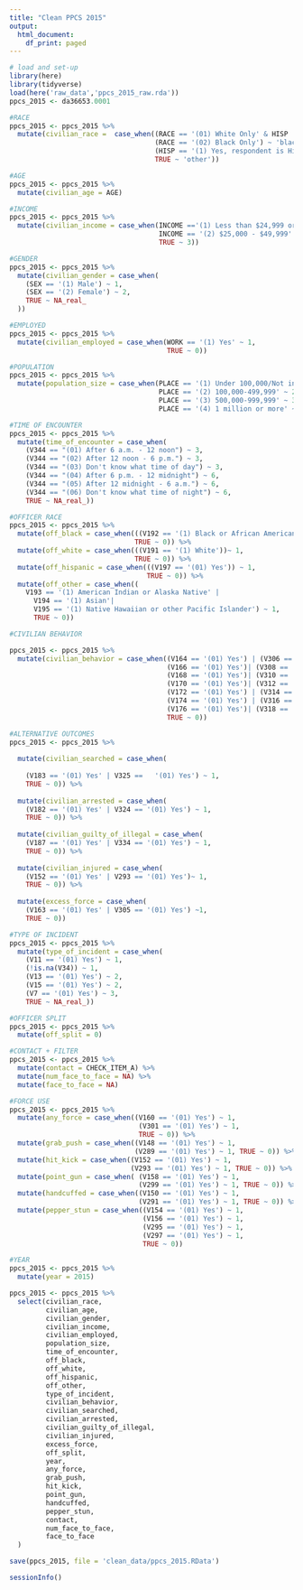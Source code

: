 ```yaml
---
title: "Clean PPCS 2015"
output:
  html_document:
    df_print: paged
---
```


```r
# load and set-up
library(here)
library(tidyverse)
load(here('raw_data','ppcs_2015_raw.rda'))
ppcs_2015 <- da36653.0001
```

```r
#RACE
ppcs_2015 <- ppcs_2015 %>%
  mutate(civilian_race =  case_when((RACE == '(01) White Only' & HISP != '(1) Respondent is Hispanic') ~ 'white',
                                    (RACE == '(02) Black Only') ~ 'black',
                                    (HISP == '(1) Yes, respondent is Hispanic' & RACE != '(02) Black Only') ~ 'hispanic',
                                    TRUE ~ 'other'))

```

```r
#AGE                                 
ppcs_2015 <- ppcs_2015 %>% 
  mutate(civilian_age = AGE) 
```

```r
#INCOME
ppcs_2015 <- ppcs_2015 %>% 
  mutate(civilian_income = case_when(INCOME =='(1) Less than $24,999 or NA' ~ 1, 
                                     INCOME == '(2) $25,000 - $49,999' ~ 2,
                                     TRUE ~ 3)) 

```

```r
#GENDER
ppcs_2015 <- ppcs_2015 %>% 
  mutate(civilian_gender = case_when(
    (SEX == '(1) Male') ~ 1,
    (SEX == '(2) Female') ~ 2,
    TRUE ~ NA_real_
  ))

```

```r
#EMPLOYED
ppcs_2015 <- ppcs_2015 %>% 
  mutate(civilian_employed = case_when(WORK == '(1) Yes' ~ 1,
                                       TRUE ~ 0)) 
```

```r
#POPULATION
ppcs_2015 <- ppcs_2015 %>%
  mutate(population_size = case_when(PLACE == '(1) Under 100,000/Not in a place' ~ 1, 
                                     PLACE == '(2) 100,000-499,999' ~ 2,
                                     PLACE == '(3) 500,000-999,999' ~ 3,
                                     PLACE == '(4) 1 million or more' ~ 4)) 
```


```r
#TIME OF ENCOUNTER
ppcs_2015 <- ppcs_2015 %>% 
  mutate(time_of_encounter = case_when(
    (V344 == "(01) After 6 a.m. - 12 noon") ~ 3,
    (V344 == "(02) After 12 noon - 6 p.m.") ~ 3,
    (V344 == "(03) Don't know what time of day") ~ 3,
    (V344 == "(04) After 6 p.m. - 12 midnight") ~ 6,
    (V344 == "(05) After 12 midnight - 6 a.m.") ~ 6,
    (V344 == "(06) Don't know what time of night") ~ 6,
    TRUE ~ NA_real_))
```

```r
#OFFICER RACE 
ppcs_2015 <- ppcs_2015 %>%
  mutate(off_black = case_when(((V192 == '(1) Black or African American')) ~ 1, 
                               TRUE ~ 0)) %>%
  mutate(off_white = case_when(((V191 == '(1) White'))~ 1, 
                               TRUE ~ 0)) %>%
  mutate(off_hispanic = case_when(((V197 == '(01) Yes')) ~ 1,  
                                  TRUE ~ 0)) %>%
  mutate(off_other = case_when((
    V193 == '(1) American Indian or Alaska Native' |
      V194 == '(1) Asian'|
      V195 == '(1) Native Hawaiian or other Pacific Islander') ~ 1,
      TRUE ~ 0))
```

```r
#CIVILIAN BEHAVIOR

ppcs_2015 <- ppcs_2015 %>%
  mutate(civilian_behavior = case_when((V164 == '(01) Yes') | (V306 == '(01) Yes')~ 1,
                                       (V166 == '(01) Yes')| (V308 == '(01) Yes') ~ 1,
                                       (V168 == '(01) Yes')| (V310 == '(01) Yes') ~ 1,
                                       (V170 == '(01) Yes')| (V312 == '(01) Yes') ~ 1,
                                       (V172 == '(01) Yes') | (V314 == '(01) Yes') ~ 1,
                                       (V174 == '(01) Yes') | (V316 == '(01) Yes') ~ 1,
                                       (V176 == '(01) Yes')| (V318 == '(01) Yes') ~ 1,
                                       TRUE ~ 0)) 
```

```r
#ALTERNATIVE OUTCOMES
ppcs_2015 <- ppcs_2015 %>%
  
  mutate(civilian_searched = case_when(
    
    (V183 == '(01) Yes' | V325 == 	'(01) Yes') ~ 1, 
    TRUE ~ 0)) %>%
  
  mutate(civilian_arrested = case_when(
    (V182 == '(01) Yes' | V324 == '(01) Yes') ~ 1, 
    TRUE ~ 0)) %>%
  
  mutate(civilian_guilty_of_illegal = case_when(
    (V187 == '(01) Yes' | V334 == '(01) Yes') ~ 1, 
    TRUE ~ 0)) %>%
  
  mutate(civilian_injured = case_when(
    (V152 == '(01) Yes' | V293 == '(01) Yes')~ 1,
    TRUE ~ 0)) %>%
  
  mutate(excess_force = case_when(
    (V163 == '(01) Yes' | V305 == '(01) Yes') ~1,
    TRUE ~ 0))
```

```r
#TYPE OF INCIDENT
ppcs_2015 <- ppcs_2015 %>% 
  mutate(type_of_incident = case_when(
    (V11 == '(01) Yes') ~ 1,
    (!is.na(V34)) ~ 1,
    (V13 == '(01) Yes') ~ 2,
    (V15 == '(01) Yes') ~ 2,
    (V7 == '(01) Yes') ~ 3,
    TRUE ~ NA_real_))
```

```r
#OFFICER SPLIT
ppcs_2015 <- ppcs_2015 %>%
  mutate(off_split = 0)

```

```r
#CONTACT + FILTER 
ppcs_2015 <- ppcs_2015 %>%
  mutate(contact = CHECK_ITEM_A) %>%
  mutate(num_face_to_face = NA) %>%
  mutate(face_to_face = NA)
```

```r
#FORCE USE 
ppcs_2015 <- ppcs_2015 %>% 
  mutate(any_force = case_when((V160 == '(01) Yes') ~ 1,
                                (V301 == '(01) Yes') ~ 1,
                                TRUE ~ 0)) %>%
  mutate(grab_push = case_when((V148 == '(01) Yes') ~ 1, 
                               (V289 == '(01) Yes') ~ 1, TRUE ~ 0)) %>%
  mutate(hit_kick = case_when((V152 == '(01) Yes') ~ 1,
                              (V293 == '(01) Yes') ~ 1, TRUE ~ 0)) %>%
  mutate(point_gun = case_when( (V158 == '(01) Yes') ~ 1,
                                (V299 == '(01) Yes') ~ 1, TRUE ~ 0)) %>%
  mutate(handcuffed = case_when((V150 == '(01) Yes') ~ 1,
                                (V291 == '(01) Yes') ~ 1, TRUE ~ 0)) %>%
  mutate(pepper_stun = case_when((V154 == '(01) Yes') ~ 1,
                                 (V156 == '(01) Yes') ~ 1,
                                 (V295 == '(01) Yes') ~ 1,
                                 (V297 == '(01) Yes') ~ 1,
                                 TRUE ~ 0))
```


```r
#YEAR
ppcs_2015 <- ppcs_2015 %>%
  mutate(year = 2015) 
```


```r
ppcs_2015 <- ppcs_2015 %>%
  select(civilian_race,
         civilian_age,
         civilian_gender,
         civilian_income,
         civilian_employed,
         population_size,
         time_of_encounter,
         off_black,
         off_white,
         off_hispanic,
         off_other,
         type_of_incident,
         civilian_behavior,
         civilian_searched,
         civilian_arrested,
         civilian_guilty_of_illegal,
         civilian_injured,
         excess_force,
         off_split,
         year,
         any_force,
         grab_push,
         hit_kick,
         point_gun,
         handcuffed,
         pepper_stun,
         contact,
         num_face_to_face,
         face_to_face
  )
```

```r
save(ppcs_2015, file = 'clean_data/ppcs_2015.RData')
```

```r
sessionInfo()
```

